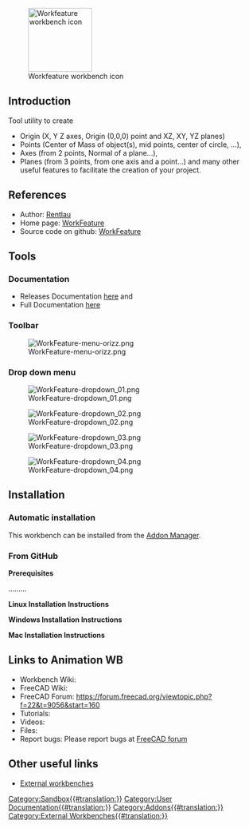 <languages/>

[[File:WF_wf.png|thumb|128px|Workfeature workbench icon]]

{{Note|Note|Merge with [[Macro_WorkFeatures]]??}}

{{TOCright}}

==Introduction==

Tool utility to create

*    Origin (X, Y Z axes, Origin (0,0,0) point and XZ, XY, YZ planes)
*    Points (Center of Mass of object(s), mid points, center of circle, ...),
*    Axes (from 2 points, Normal of a plane...),
*    Planes (from 3 points, from one axis and a point...) and many other useful features to facilitate the creation of your project.

==References==

* Author: [https://github.com/Rentlau Rentlau]
* Home page: [https://github.com/Rentlau/WorkFeature WorkFeature]
* Source code on github: [https://github.com/Rentlau/WorkFeature WorkFeature]

==Tools==

===Documentation===

* Releases Documentation [https://github.com/Rentlau/WorkFeature/blob/master/WorkFeature/Doc/WF_releasesDocumentation.pdf here] and 
* Full Documentation [https://github.com/Rentlau/WorkFeature/blob/master/WorkFeature/Doc/WF_documentation.pdf here]

===Toolbar===

[[Image:WorkFeature-menu-orizz.png]]

===Drop down menu===

[[Image:WorkFeature-dropdown_01.png]]

[[Image:WorkFeature-dropdown_02.png]]

[[Image:WorkFeature-dropdown_03.png]]

[[Image:WorkFeature-dropdown_04.png]]

==Installation==

===Automatic installation===

This workbench can be installed from the [[Std_AddonMgr|Addon Manager]].

===From GitHub===

'''Prerequisites'''

.........

'''Linux Installation Instructions''' 

'''Windows Installation Instructions''' 

'''Mac Installation Instructions'''

==Links to Animation WB==

* Workbench Wiki: 
* FreeCAD Wiki:
* FreeCAD Forum: https://forum.freecad.org/viewtopic.php?f=22&t=9056&start=160
* Tutorials: 
* Videos:  
* Files: 
* Report bugs: Please report bugs at [http://forum.freecadweb.org/index.php FreeCAD forum]

==Other useful links==

* [[External_workbenches|External workbenches]]


[[Category:Sandbox{{#translation:}}]]
[[Category:User Documentation{{#translation:}}]]
[[Category:Addons{{#translation:}}]]
[[Category:External Workbenches{{#translation:}}]]